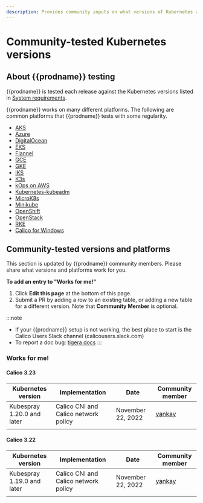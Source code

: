 ```yaml
---
description: Provides community inputs on what versions of Kubernetes and platforms work with Calico.
---
```


# Community-tested Kubernetes versions

## About {{prodname}} testing

{{prodname}} is tested each release against the Kubernetes versions listed in [System requirements](system-requirements.mdx). 

{{prodname}} works on many different platforms. The following are common platforms that {{prodname}} tests with some regularity.  

- [AKS](managed-public-cloud/aks.mdx)
- [Azure](../../getting-started/kubernetes/self-managed-public-cloud/azure)
- [DigitalOcean](../../getting-started/kubernetes/self-managed-public-cloud/do)
- [EKS](../../getting-started/kubernetes/managed-public-cloud/eks)
- [Flannel](../../../getting-started/kubernetes/flannel/)
- [GCE](../../getting-started/kubernetes/self-managed-public-cloud/gce)
- [GKE](../../getting-started/kubernetes/managed-public-cloud/gke)
- [IKS](../../getting-started/kubernetes/managed-public-cloud/iks)
- [K3s](../../getting-started/kubernetes/k3s/)
- [kOps on AWS](../../getting-started/kubernetes/self-managed-public-cloud/aws)
- [Kubernetes-kubeadm](../../getting-started/kubernetes/self-managed-onprem/onpremises)
- [MicroK8s](../../getting-started/kubernetes/microk8s)
- [Minikube](../../getting-started/kubernetes/minikube)
- [OpenShift](../../getting-started/kubernetes/openshift/)
- [OpenStack](../getting-started/openstack/)
- [RKE](../../getting-started/kubernetes/rancher)
- [Calico for Windows](../../getting-started/kubernetes/windows-calico/)

## Community-tested versions and platforms

This section is updated by {{prodname}} community members. Please share what versions and platforms work for you. 

**To add an entry to "Works for me!"**

1. Click **Edit this page** at the bottom of this page. 
1. Submit a PR by adding a row to an existing table, or adding a new table for a different version. Note that **Community Member** is optional.

:::note
- If your {{prodname}} setup is not working, the best place to start is the Calico Users Slack channel (calicousers.slack.com)
- To report a doc bug: [tigera docs](https://github.com/tigera/docs/issues)
:::

### Works for me!

#### Calico 3.23 

| Kubernetes version         | Implementation                       | Date              | Community member                        |
| -------------------------- | ------------------------------------ | ----------------- | ----------------------------------- |
| Kubespray 1.20.0 and later | Calico CNI and Calico network policy | November 22, 2022 | [yankay](https://github.com/yankay) |
|                            |                                      |                   |                                  |

#### Calico 3.22 

| Kubernetes version         | Implementation                       | Date              | Community member                        |
| -------------------------- | ------------------------------------ | ----------------- | ----------------------------------- |
| Kubespray 1.19.0 and later | Calico CNI and Calico network policy | November 22, 2022 | [yankay](https://github.com/yankay) |
|                            |                                      |                   |                                     |
